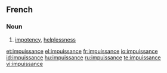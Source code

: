 ==French==

===Noun===
{{fr-noun|f}}

# [[impotency]], [[helplessness]]

[[et:impuissance]]
[[el:impuissance]]
[[fr:impuissance]]
[[io:impuissance]]
[[id:impuissance]]
[[hu:impuissance]]
[[ru:impuissance]]
[[te:impuissance]]
[[vi:impuissance]]
